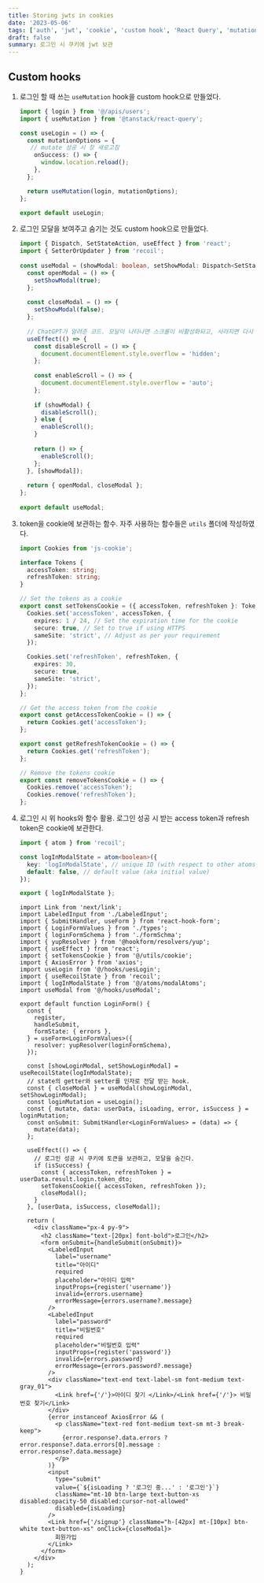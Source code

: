 ```yaml
---
title: Storing jwts in cookies
date: '2023-05-06'
tags: ['auth', 'jwt', 'cookie', 'custom hook', 'React Query', 'mutation', 'csr', 'ChatGPT']
draft: false
summary: 로그인 시 쿠키에 jwt 보관
---
```


## Custom hooks
  
  1. 로그인 할 때 쓰는 `useMutation` hook을 custom hook으로 만들었다.
  
     ```ts:hooks/useLogin.ts
     import { login } from '@/apis/users';
     import { useMutation } from '@tanstack/react-query';
     
     const useLogin = () => {
       const mutationOptions = {
        // mutate 성공 시 창 새로고침
         onSuccess: () => {
           window.location.reload();
         },
       };
     
       return useMutation(login, mutationOptions);
     };
     
     export default useLogin;
     ```
 
  2. 로그인 모달을 보여주고 숨기는 것도 custom hook으로 만들었다. 

     ```ts:hooks/useModal.ts
     import { Dispatch, SetStateAction, useEffect } from 'react';
     import { SetterOrUpdater } from 'recoil';
 
     const useModal = (showModal: boolean, setShowModal: Dispatch<SetStateAction<boolean>> | SetterOrUpdater<boolean>) => {
       const openModal = () => {
         setShowModal(true);
       };
 
       const closeModal = () => {
         setShowModal(false);
       };
 
       // ChatGPT가 알려준 코드. 모달이 나타나면 스크롤이 비활성화되고, 사라지면 다시 활성화된다.
       useEffect(() => {
         const disableScroll = () => {
           document.documentElement.style.overflow = 'hidden';
         };
 
         const enableScroll = () => {
           document.documentElement.style.overflow = 'auto';
         };
 
         if (showModal) {
           disableScroll();
         } else {
           enableScroll();
         }
 
         return () => {
           enableScroll();
         };
       }, [showModal]);
 
       return { openModal, closeModal };
     };
 
     export default useModal;
     ```
  
  3. token을 cookie에 보관하는 함수. 자주 사용하는 함수들은 `utils` 폴더에 작성하였다.
     
     ```ts:utils/cookie.ts
     import Cookies from 'js-cookie';
     
     interface Tokens {
       accessToken: string;
       refreshToken: string;
     }
     
     // Set the tokens as a cookie
     export const setTokensCookie = ({ accessToken, refreshToken }: Tokens) => {
       Cookies.set('accessToken', accessToken, {
         expires: 1 / 24, // Set the expiration time for the cookie
         secure: true, // Set to true if using HTTPS
         sameSite: 'strict', // Adjust as per your requirement
       });
     
       Cookies.set('refreshToken', refreshToken, {
         expires: 30,
         secure: true,
         sameSite: 'strict',
       });
     };
     
     // Get the access token from the cookie
     export const getAccessTokenCookie = () => {
       return Cookies.get('accessToken');
     };
     
     export const getRefreshTokenCookie = () => {
       return Cookies.get('refreshToken');
     };
     
     // Remove the tokens cookie
     export const removeTokensCookie = () => {
       Cookies.remove('accessToken');
       Cookies.remove('refreshToken');
     };
     ```

  4. 로그인 시 위 hooks와 함수 활용. 로그인 성공 시 받는 access token과 refresh token은 cookie에 보관한다.
     
     ```ts:atoms/modalAtoms.ts
     import { atom } from 'recoil';

     const logInModalState = atom<boolean>({
       key: 'logInModalState', // unique ID (with respect to other atoms/selectors)
       default: false, // default value (aka initial value)
     });

     export { logInModalState };
     ```

     ```tsx:components/users/LoginForm.tsx
     import Link from 'next/link';
     import LabeledInput from './LabeledInput';
     import { SubmitHandler, useForm } from 'react-hook-form';
     import { LoginFormValues } from './types';
     import { loginFormSchema } from './formSchma';
     import { yupResolver } from '@hookform/resolvers/yup';
     import { useEffect } from 'react';
     import { setTokensCookie } from '@/utils/cookie';
     import { AxiosError } from 'axios';
     import useLogin from '@/hooks/uesLogin';
     import { useRecoilState } from 'recoil';
     import { logInModalState } from '@/atoms/modalAtoms';
     import useModal from '@/hooks/useModal';     

     export default function LoginForm() {
       const {
         register,
         handleSubmit,
         formState: { errors },
       } = useForm<LoginFormValues>({
         resolver: yupResolver(loginFormSchema),
       });

       const [showLoginModal, setShowLoginModal] = useRecoilState(logInModalState);
       // state의 getter와 setter를 인자로 전달 받는 hook.
       const { closeModal } = useModal(showLoginModal, setShowLoginModal);     
       const loginMutation = useLogin();     
       const { mutate, data: userData, isLoading, error, isSuccess } = loginMutation;     
       const onSubmit: SubmitHandler<LoginFormValues> = (data) => {
         mutate(data);
       };     

       useEffect(() => {
         // 로그인 성공 시 쿠키에 토큰을 보관하고, 모달을 숨긴다.
         if (isSuccess) {
           const { accessToken, refreshToken } = userData.result.login.token_dto;     
           setTokensCookie({ accessToken, refreshToken });     
           closeModal();
         }
       }, [userData, isSuccess, closeModal]);     

       return (
         <div className="px-4 py-9">
           <h2 className="text-[20px] font-bold">로그인</h2>
           <form onSubmit={handleSubmit(onSubmit)}>
             <LabeledInput
               label="username"
               title="아이디"
               required
               placeholder="아이디 입력"
               inputProps={register('username')}
               invalid={errors.username}
               errorMessage={errors.username?.message}
             />
             <LabeledInput
               label="password"
               title="비밀번호"
               required
               placeholder="비밀번호 입력"
               inputProps={register('password')}
               invalid={errors.password}
               errorMessage={errors.password?.message}
             />     
             <div className="text-end text-label-sm font-medium text-gray_01">
               <Link href={'/'}>아이디 찾기 </Link>/<Link href={'/'}> 비밀번호 찾기</Link>
             </div>     
             {error instanceof AxiosError && (
               <p className="text-red font-medium text-sm mt-3 break-keep">
                 {error.response?.data.errors ? error.response?.data.errors[0].message : error.response?.data.message}
               </p>
             )}     
             <input
               type="submit"
               value={`${isLoading ? '로그인 중...' : '로그인'}`}
               className="mt-10 btn-large text-button-xs disabled:opacity-50 disabled:cursor-not-allowed"
               disabled={isLoading}
             />
             <Link href={'/signup'} className="h-[42px] mt-[10px] btn-white text-button-xs" onClick={closeModal}>
               회원가입
             </Link>
           </form>
         </div>
       );
     }
     ```